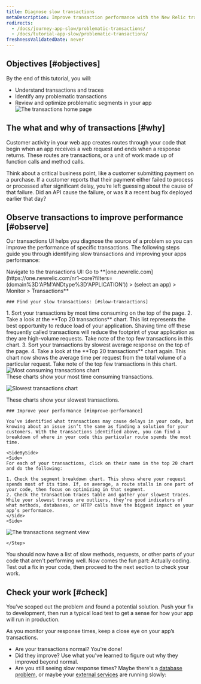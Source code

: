 ```yaml
---
title: Diagnose slow transactions
metaDescription: Improve transaction performance with the New Relic transactions UI.
redirects:
  - /docs/journey-app-slow/problematic-transactions/
  - /docs/tutorial-app-slow/problematic-transactions/
freshnessValidatedDate: never
---
```






## Objectives [#objectives]



<SideBySide>
    <Side>
By the end of this tutorial, you will:

* Understand transactions and traces
* Identify any problematic transactions
* Review and optimize problematic segments in your app
    </Side>
    <Side>
  <img
  title="Transaction home page"
  alt="The transactions home page"
  src={journeyIntro}
  />
    </Side>
</SideBySide>


## The what and why of transactions [#why]

Customer activity in your web app creates routes through your code that begin when an app receives a web request and ends when a response returns. These routes are transactions, or a unit of work made up of function calls and method calls. 

Think about a critical business point, like a customer submitting payment on a purchase. If a customer reports that their payment either failed to process or processed after significant delay, you’re left guessing about the cause of that failure. Did an API cause the failure, or was it a recent bug fix deployed earlier that day? 

## Observe transactions to improve performance [#observe]

Our transactions UI helps you diagnose the source of a problem so you can improve the performance of specific transactions. The following steps guide you through identifying slow transactions and improving your apps performance:

<Steps>
    <Step>
    Navigate to the transactions UI: Go to <DoNotTranslate>**[one.newrelic.com](https://one.newrelic.com/nr1-core?filters=(domain%3D'APM'ANDtype%3D'APPLICATION')) > (select an app) > Monitor > Transactions**</DoNotTranslate>
    </Step>
    <Step>

    ### Find your slow transactions: [#slow-transactions]

<SideBySide>
  <Side>
    1. Sort your transactions by most time consuming on the top of the page.
    2. Take a look at the <DoNotTranslate>**Top 20 transactions**</DoNotTranslate> chart. This list represents the best opportunity to reduce load of your application. Shaving time off these frequently called transactions will reduce the footprint of your application as they are high-volume requests. Take note of the top few transactions in this chart.
    3. Sort your transactions by slowest average response on the top of the page.
    4. Take a look at the <DoNotTranslate>**Top 20 transactions**</DoNotTranslate> chart again. This chart now shows the average time per request from the total volume of a particular request. Take note of the top few transactions in this chart.
  </Side>
  <Side>
  <img
  title="Most consuming transactions chart"
  alt="Most consuming transactions chart"
  src={journeyConsuming}
  />
<figcaption>
  These charts show your most time consuming transactions. 
</figcaption>

  <img
  title="Slowest transactions chart"
  alt="Slowest transactions chart"
  src={journeySlow}
  />
  <figcaption>
  These charts show your slowest transactions.
</figcaption>
  </Side>
  </SideBySide>
    </Step>
    <Step>

    ### Improve your performance [#improve-performance]

    You’ve identified what transactions may cause delays in your code, but knowing about an issue isn’t the same as finding a solution for your customers. With the transactions identified above, you can find a breakdown of where in your code this particular route spends the most time.

    <SideBySide>
    <Side>
    For each of your transactions, click on their name in the top 20 chart and do the following:

    1. Check the segment breakdown chart. This shows where your request spends most of its time. If, on average, a route stalls in one part of your code, then focus on optimizing in that segment.
    2. Check the transaction traces table and gather your slowest traces. While your slowest traces are outliers, they’re good indicators of what methods, databases, or HTTP calls have the biggest impact on your app’s performance.
    </Side>
    <Side>
  <img
  title="The transaction segment view"
  alt="The transactions segment view"
  src={journeySegment}
  />
    </Side>
</SideBySide>


    </Step>
  <Step>
    You should now have a list of slow methods, requests, or other parts of your code that aren't performing well. Now comes the fun part: Actually coding. Test out a fix in your code, then proceed to the next section to check your work.
  </Step>
</Steps>


## Check your work [#check]

You’ve scoped out the problem and found a potential solution. Push your fix to development, then run a typical load test to get a sense for how your app will run in production. 

As you monitor your response times, keep a close eye on your app’s transactions. 

* Are your transactions normal? You're done!
* Did they improve? Use what you've learned to figure out why they improved beyond normal. 
* Are you still seeing slow response times? Maybe there's a [database problem](/docs/journey-app-slow/slow-database-queries), or maybe your [external services]() are running slowly:

<DocTiles numbered>
  <DocTile title='Prepare to triage your application' path="/docs/journey-app-slow/root-causes" ></DocTile>
  <DocTile title='Identify problematic transactions' label={{text: 'You are here', color: '#FCD672'}} path="/docs/journey-app-slow/problematic-transactions" ></DocTile>
</DocTiles>

<DocTiles>
  <DocTile title='Identify slow database queries' number='3' path="/docs/journey-app-slow/slow-database-queries" ></DocTile>
  <DocTile title='Identify slow external services' number='4' path="/docs/journey-app-slow/external-services" ></DocTile>
  <DocTile title='Create performance benchmarks' number='5' path="/docs/journey-app-slow/create-benchmarks/" ></DocTile>
</DocTiles>
